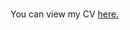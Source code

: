 <br>
You can view my CV <a href="ccallahan45.github.io/pdfs/CV_Christopher_Callahan.pdf" target="_blank">here.</a>